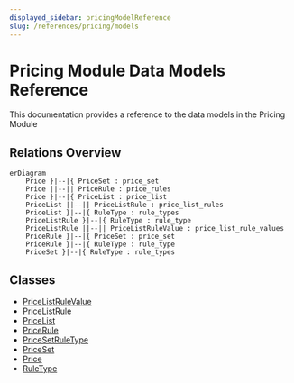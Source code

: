 ```yaml
---
displayed_sidebar: pricingModelReference
slug: /references/pricing/models
---
```



# Pricing Module Data Models Reference

This documentation provides a reference to the data models in the Pricing Module

## Relations Overview

```mermaid
erDiagram
	Price }|--|{ PriceSet : price_set
	Price ||--|| PriceRule : price_rules
	Price }|--|{ PriceList : price_list
	PriceList ||--|| PriceListRule : price_list_rules
	PriceList }|--|{ RuleType : rule_types
	PriceListRule }|--|{ RuleType : rule_type
	PriceListRule ||--|| PriceListRuleValue : price_list_rule_values
	PriceRule }|--|{ PriceSet : price_set
	PriceRule }|--|{ RuleType : rule_type
	PriceSet }|--|{ RuleType : rule_types

```

## Classes

- [PriceListRuleValue](../pricing_models/classes/pricing_models.PriceListRuleValue.mdx)
- [PriceListRule](../pricing_models/classes/pricing_models.PriceListRule.mdx)
- [PriceList](../pricing_models/classes/pricing_models.PriceList.mdx)
- [PriceRule](../pricing_models/classes/pricing_models.PriceRule.mdx)
- [PriceSetRuleType](../pricing_models/classes/pricing_models.PriceSetRuleType.mdx)
- [PriceSet](../pricing_models/classes/pricing_models.PriceSet.mdx)
- [Price](../pricing_models/classes/pricing_models.Price.mdx)
- [RuleType](../pricing_models/classes/pricing_models.RuleType.mdx)
